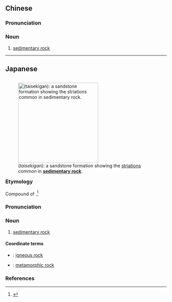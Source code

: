 {{also|堆积岩}}
==Chinese==
{{zh-forms|s=堆积岩|type=21}}

===Pronunciation===
{{zh-pron
|m=duījīyán
|cat=n
}}

===Noun===
{{zh-noun}}

# [[sedimentary rock]]

----

==Japanese==
<div style="float:right;">
{{wikipedia|lang=ja}}
{{wikipedia|Sedimentary rock}}
[[File:Lower_antelope_3_md.jpg|thumb|250px|{{lang|ja|堆積岩}} (''taisekigan''): a sandstone formation showing the [[striations]] common in '''[[sedimentary rock]]'''.]]
</div>
{{ja-kanjitab|たい|せき|がん|yomi=on}}

===Etymology===
Compound of {{compound|lang=ja|sort=たいせきがん|堆積|tr1=taiseki|t1=accumulation, sedimentation|岩|tr2=gan|t2=rock}}.<ref name="KDJ">{{R:Kokugo Dai Jiten}}</ref>

===Pronunciation===
{{ja-pron|yomi=o|たいせきがん|acc=4|acc_ref=DJR}}

===Noun===
{{ja-noun|たいせきがん}}

# [[sedimentary rock]]

====Coordinate terms====
* {{ja-r|火成岩|かせいがん}}: [[igneous rock]]
* {{ja-r|変成岩|へんせいがん}}: [[metamorphic rock]]

===References===
<references/>